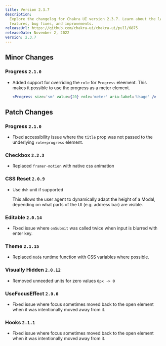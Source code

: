 ```yaml
---
title: Version 2.3.7
description:
  Explore the changelog for Chakra UI version 2.3.7. Learn about the latest
  features, bug fixes, and improvements.
releaseUrl: https://github.com/chakra-ui/chakra-ui/pull/6875
releaseDate: November 2, 2022
version: 2.3.7
---
```


## Minor Changes

### Progress `2.1.0`

- Added support for overriding the `role` for `Progress` eleement. This makes it
  possible to use the progress as a meter element.

  ```jsx live=false
  <Progress size='sm' value={20} role='meter' aria-label='Usage' />
  ```

## Patch Changes

### Progress `2.1.0`

- Fixed accessibility issue where the `title` prop was not passed to the
  underlying `role=progress` element.

### Checkbox `2.2.3`

- Replaced `framer-motion` with native css animation

### CSS Reset `2.0.9`

- Use `dvh` unit if supported

  This allows the user agent to dynamically adapt the height of a Modal,
  depending on what parts of the UI (e.g. address bar) are visible.

### Editable `2.0.14`

- Fixed issue where `onSubmit` was called twice when input is blurred with enter
  key.

### Theme `2.1.15`

- Replaced `mode` runtime function with CSS variables where possible.

### Visually Hidden `2.0.12`

- Removed unneeded units for zero values `0px -> 0`

### UseFocusEffect `2.0.6`

- Fixed issue where focus sometimes moved back to the open element when it was
  intentionally moved away from it.

### Hooks `2.1.1`

- Fixed issue where focus sometimes moved back to the open element when it was
  intentionally moved away from it.
